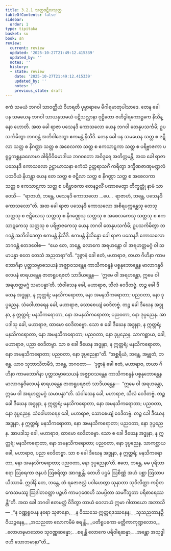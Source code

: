 ```yaml
---
title: 3.2.1 သတ္တဇဋိလသုတ္တ
tableOfContents: false
sidebar:
  order: 1
type: tipitaka
basket: su
book: sn
review:
  current: review
  updated: '2025-10-27T21:49:12.415339'
  updated_by: ''
  notes: ''
  history:
  - state: review
    date: '2025-10-27T21:49:12.415339'
    updated_by: ''
    notes: ''
    previous_state: draft
---
```



<ReviewStatus review={frontmatter.review} showDetails={true} />

<HypothesisAnnotation frontmatter={frontmatter} />

<DynamicBreadcrumb />

<Division number="122" book="sn" e="ch" v="18" p="298">

<Paragraph number="630" book="sn">
ဧကံ သမယံ ဘဂဝါ သာဝတ္ထိယံ ဝိဟရတိ ပုဗ္ဗာရာမေ မိဂါရမာတုပါသာဒေ. တေန ခေါ ပန သမယေန ဘဂဝါ သာယနှသမယံ ပဋိသလ္လာနာ ဝုဋ္ဌိတော ဗဟိဒွါရကောဋ္ဌကေ နိသိန္နော ဟောတိ. အထ ခေါ ရာဇာ ပသေနဒိ ကောသလော ယေန ဘဂဝါ တေနုပသင်္ကမိ; ဥပသင်္ကမိတွာ ဘဂဝန္တံ အဘိဝါဒေတွာ ဧကမန္တံ နိသီဒိ.
</Paragraph>

<Paragraph number="631" book="sn">
တေန ခေါ ပန သမယေန သတ္တ စ ဇဋိလာ သတ္တ စ နိဂဏ္ဌာ သတ္တ စ အစေလကာ သတ္တ စ ဧကသာဋကာ သတ္တ စ ပရိဗ္ဗာဇကာ ပရူဠှကစ္ဆနခလောမာ ခါရိဝိဝိဓမာဒါယ ဘဂဝတော အဝိဒူရေ အတိက္ကမန္တိ. အထ ခေါ ရာဇာ ပသေနဒိ ကောသလော ဥဋ္ဌာယာသနာ ဧကံသံ ဥတ္တရာသင်္ဂံ ကရိတွာ ဒက္ခိဏဇာဏုမဏ္ဍလံ ပထဝိယံ နိဟန္တွာ ယေန တေ သတ္တ စ ဇဋိလာ သတ္တ စ နိဂဏ္ဌာ သတ္တ စ အစေလကာ သတ္တ စ ဧကသာဋကာ သတ္တ စ ပရိဗ္ဗာဇကာ တေနဉ္ဇလိံ ပဏာမေတွာ တိက္ခတ္တုံ နာမံ သာဝေသိ—  “ရာဇာဟံ, ဘန္တေ, ပသေနဒိ ကောသလော …ပေ…  ရာဇာဟံ, ဘန္တေ, ပသေနဒိ ကောသလော”တိ.
</Paragraph>

<Paragraph number="632" book="sn">
အထ ခေါ ရာဇာ ပသေနဒိ ကောသလော အစိရပက္ကန္တေသု တေသု သတ္တသု စ ဇဋိလေသု သတ္တသု စ နိဂဏ္ဌေသု သတ္တသု စ အစေလကေသု သတ္တသု စ ဧကသာဋကေသု သတ္တသု စ ပရိဗ္ဗာဇကေသု ယေန ဘဂဝါ တေနုပသင်္ကမိ; ဥပသင်္ကမိတွာ ဘဂဝန္တံ အဘိဝါဒေတွာ ဧကမန္တံ နိသီဒိ. ဧကမန္တံ နိသိန္နော ခေါ ရာဇာ ပသေနဒိ ကောသလော ဘဂဝန္တံ ဧတဒဝေါစ—  “ယေ တေ, ဘန္တေ, လောကေ အရဟန္တော ဝါ အရဟတ္တမဂ္ဂံ ဝါ သမာပန္နာ ဧတေ တေသံ အညတရာ”တိ.
</Paragraph>

<Paragraph number="633" book="sn">
“ဒုဇ္ဇာနံ ခေါ ဧတံ, မဟာရာဇ, တယာ ဂိဟိနာ ကာမဘောဂိနာ ပုတ္တသမ္ဗာဓသယနံ အဇ္ဈာဝသန္တေန ကာသိကစန္ဒနံ ပစ္စနုဘောန္တေန မာလာဂန္ဓဝိလေပနံ ဓာရယန္တေန ဇာတရူပရဇတံ သာဒိယန္တေန—  ‘ဣမေ ဝါ အရဟန္တော, ဣမေ ဝါ အရဟတ္တမဂ္ဂံ သမာပန္နာ’တိ.
</Paragraph>

<Paragraph number="634" book="sn">
သံဝါသေန ခေါ, မဟာရာဇ, သီလံ ဝေဒိတဗ္ဗံ. တဉ္စ ခေါ ဒီဃေန အဒ္ဓုနာ, န ဣတ္တရံ; မနသိကရောတာ, နော အမနသိကရောတာ; ပညဝတာ, နော ဒုပ္ပညေန. သံဝေါဟာရေန ခေါ, မဟာရာဇ, သောစေယျံ ဝေဒိတဗ္ဗံ. တဉ္စ ခေါ ဒီဃေန အဒ္ဓုနာ, န ဣတ္တရံ; မနသိကရောတာ, နော အမနသိကရောတာ; ပညဝတာ, နော ဒုပ္ပညေန. အာပဒါသု ခေါ, မဟာရာဇ, ထာမော ဝေဒိတဗ္ဗော. သော စ ခေါ ဒီဃေန အဒ္ဓုနာ, န ဣတ္တရံ; မနသိကရောတာ, နော အမနသိကရောတာ; ပညဝတာ, နော ဒုပ္ပညေန. သာကစ္ဆာယ, ခေါ, မဟာရာဇ, ပညာ ဝေဒိတဗ္ဗာ. သာ စ ခေါ ဒီဃေန အဒ္ဓုနာ, န ဣတ္တရံ; မနသိကရောတာ, နော အမနသိကရောတာ; ပညဝတာ, နော ဒုပ္ပညေနာ”တိ.
</Paragraph>

<Paragraph number="635" book="sn">
“အစ္ဆရိယံ, ဘန္တေ, အဗ္ဘုတံ, ဘန္တေ. ယာဝ သုဘာသိတမိဒံ, ဘန္တေ, ဘဂဝတာ—  ‘ဒုဇ္ဇာနံ ခေါ ဧတံ, မဟာရာဇ, တယာ ဂိဟိနာ ကာမဘောဂိနာ ပုတ္တသမ္ဗာဓသယနံ အဇ္ဈာဝသန္တေန ကာသိကစန္ဒနံ ပစ္စနုဘောန္တေန မာလာဂန္ဓဝိလေပနံ ဓာရယန္တေန ဇာတရူပရဇတံ သာဒိယန္တေန—  “ဣမေ ဝါ အရဟန္တော, ဣမေ ဝါ အရဟတ္တမဂ္ဂံ သမာပန္နာ”တိ. သံဝါသေန ခေါ, မဟာရာဇ, သီလံ ဝေဒိတဗ္ဗံ. တဉ္စ ခေါ ဒီဃေန အဒ္ဓုနာ, န ဣတ္တရံ; မနသိကရောတာ, နော အမနသိကရောတာ; ပညဝတာ, နော ဒုပ္ပညေန. သံဝေါဟာရေန ခေါ, မဟာရာဇ, သောစေယျံ ဝေဒိတဗ္ဗံ. တဉ္စ ခေါ ဒီဃေန အဒ္ဓုနာ, န ဣတ္တရံ; မနသိကရောတာ, နော အမနသိကရောတာ; ပညဝတာ, နော ဒုပ္ပညေန. အာပဒါသု ခေါ, မဟာရာဇ, ထာမော ဝေဒိတဗ္ဗော. သော စ ခေါ ဒီဃေန အဒ္ဓုနာ, န ဣတ္တရံ; မနသိကရောတာ, နော အမနသိကရောတာ; ပညဝတာ, နော ဒုပ္ပညေန. သာကစ္ဆာယ ခေါ, မဟာရာဇ, ပညာ ဝေဒိတဗ္ဗာ. သာ စ ခေါ ဒီဃေန အဒ္ဓုနာ, န ဣတ္တရံ; မနသိကရောတာ, နော အမနသိကရောတာ; ပညဝတာ, နော ဒုပ္ပညေနာ’တိ.
</Paragraph>

<Paragraph number="636" book="sn">
ဧတေ, ဘန္တေ, မမ ပုရိသာ စရာ ဩစရကာ ဇနပဒံ ဩစရိတွာ အာဂစ္ဆန္တိ. တေဟိ ပဌမံ ဩစိဏ္ဏံ အဟံ ပစ္ဆာ ဩသာပယိဿာမိ. ဣဒါနိ တေ, ဘန္တေ, တံ ရဇောဇလ္လံ ပဝါဟေတွာ သုနှာတာ သုဝိလိတ္တာ ကပ္ပိတကေသမဿူ ဩဒါတဝတ္ထာ ပဉ္စဟိ ကာမဂုဏေဟိ သမပ္ပိတာ သမင်္ဂီဘူတာ ပရိစာရေဿန္တီ”တိ.
</Paragraph>

<Paragraph number="637" book="sn">
အထ ခေါ ဘဂဝါ ဧတမတ္ထံ ဝိဒိတွာ တာယံ ဝေလာယံ ဣမာ ဂါထာယော အဘာသိ—
</Paragraph>

<Paragraph number="638" type="verses" book="sn">
_“န ဝဏ္ဏရူပေန နရော သုဇာနော,_  
_န ဝိဿသေ ဣတ္တရဒဿနေန;_  
_သုသညတာနဉှိ ဝိယဉ္ဇနေန,_  
_အသညတာ လောကမိမံ စရန္တိ._  

</Paragraph>

<Paragraph number="639" type="verses" book="sn">
_ပတိရူပကော မတ္တိကာကုဏ္ဍလောဝ,_  
_လောဟဍ္ဎမာသောဝ သုဝဏ္ဏဆန္နော;_  
_စရန္တိ လောကေ ပရိဝါရဆန္နာ,_  
_အန္တော အသုဒ္ဓါ ဗဟိ သောဘမာနာ”တိ._
</Paragraph>
</Division>